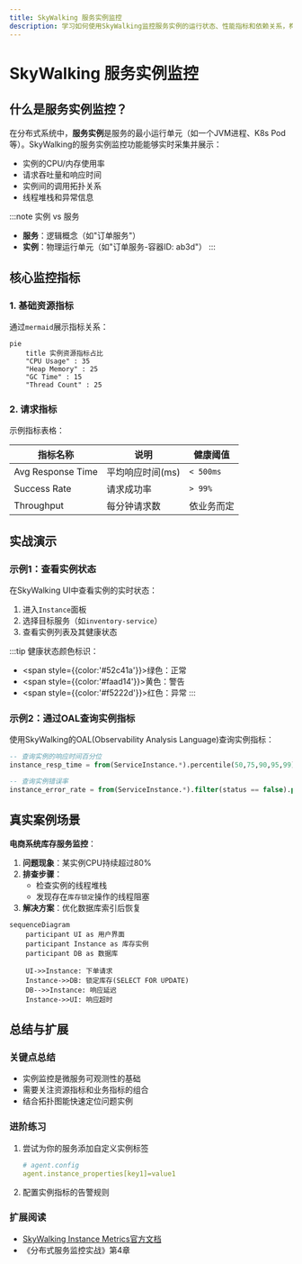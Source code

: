 ```yaml
---
title: SkyWalking 服务实例监控
description: 学习如何使用SkyWalking监控服务实例的运行状态、性能指标和依赖关系，构建完整的服务可观测性体系。
---
```


# SkyWalking 服务实例监控

## 什么是服务实例监控？

在分布式系统中，**服务实例**是服务的最小运行单元（如一个JVM进程、K8s Pod等）。SkyWalking的服务实例监控功能能够实时采集并展示：
- 实例的CPU/内存使用率
- 请求吞吐量和响应时间
- 实例间的调用拓扑关系
- 线程堆栈和异常信息

:::note 实例 vs 服务
- **服务**：逻辑概念（如"订单服务"）
- **实例**：物理运行单元（如"订单服务-容器ID: ab3d"）
:::

## 核心监控指标

### 1. 基础资源指标
通过```mermaid```展示指标关系：

```mermaid
pie
    title 实例资源指标占比
    "CPU Usage" : 35
    "Heap Memory" : 25
    "GC Time" : 15
    "Thread Count" : 25
```

### 2. 请求指标
示例指标表格：

| 指标名称          | 说明                          | 健康阈值       |
|-------------------|-----------------------------|---------------|
| Avg Response Time | 平均响应时间(ms)              | `< 500ms`       |
| Success Rate      | 请求成功率                   | `> 99%`         |
| Throughput        | 每分钟请求数                 | 依业务而定     |

## 实战演示

### 示例1：查看实例状态
在SkyWalking UI中查看实例的实时状态：

1. 进入`Instance`面板
2. 选择目标服务（如`inventory-service`）
3. 查看实例列表及其健康状态

:::tip
健康状态颜色标识：
- <span style={{color:'#52c41a'}}>绿色</span>：正常
- <span style={{color:'#faad14'}}>黄色</span>：警告
- <span style={{color:'#f5222d'}}>红色</span>：异常
:::

### 示例2：通过OAL查询实例指标
使用SkyWalking的OAL(Observability Analysis Language)查询实例指标：

```sql
-- 查询实例的响应时间百分位
instance_resp_time = from(ServiceInstance.*).percentile(50,75,90,95,99)

-- 查询实例错误率
instance_error_rate = from(ServiceInstance.*).filter(status == false).percent()
```

## 真实案例场景

**电商系统库存服务监控**：

1. **问题现象**：某实例CPU持续超过80%
2. **排查步骤**：
   - 检查实例的线程堆栈
   - 发现存在`库存锁定`操作的线程阻塞
3. **解决方案**：优化数据库索引后恢复

```mermaid
sequenceDiagram
    participant UI as 用户界面
    participant Instance as 库存实例
    participant DB as 数据库
    
    UI->>Instance: 下单请求
    Instance->>DB: 锁定库存(SELECT FOR UPDATE)
    DB-->>Instance: 响应延迟
    Instance->>UI: 响应超时
```

## 总结与扩展

### 关键点总结
- 实例监控是微服务可观测性的基础
- 需要关注资源指标和业务指标的组合
- 结合拓扑图能快速定位问题实例

### 进阶练习
1. 尝试为你的服务添加自定义实例标签
   ```yaml
   # agent.config
   agent.instance_properties[key1]=value1
   ```
2. 配置实例指标的告警规则

### 扩展阅读
- [SkyWalking Instance Metrics官方文档](https://skywalking.apache.org/docs/)
- 《分布式服务监控实战》第4章